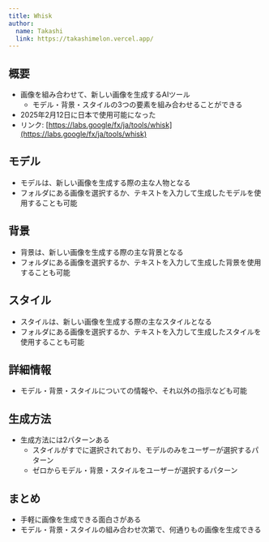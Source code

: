 ```yaml
---
title: Whisk
author:
  name: Takashi
  link: https://takashimelon.vercel.app/
---
```


<Author frontmatter={frontmatter} />

## 概要

- 画像を組み合わせて、新しい画像を生成するAIツール
  - モデル・背景・スタイルの3つの要素を組み合わせることができる
- 2025年2月12日に日本で使用可能になった
- リンク: [https://labs.google/fx/ja/tools/whisk](https://labs.google/fx/ja/tools/whisk)

## モデル

- モデルは、新しい画像を生成する際の主な人物となる
- フォルダにある画像を選択するか、テキストを入力して生成したモデルを使用することも可能

## 背景

- 背景は、新しい画像を生成する際の主な背景となる
- フォルダにある画像を選択するか、テキストを入力して生成した背景を使用することも可能

## スタイル

- スタイルは、新しい画像を生成する際の主なスタイルとなる
- フォルダにある画像を選択するか、テキストを入力して生成したスタイルを使用することも可能

## 詳細情報

- モデル・背景・スタイルについての情報や、それ以外の指示なども可能

## 生成方法

- 生成方法には2パターンある
  - スタイルがすでに選択されており、モデルのみをユーザーが選択するパターン
  - ゼロからモデル・背景・スタイルをユーザーが選択するパターン

## まとめ

- 手軽に画像を生成できる面白さがある
- モデル・背景・スタイルの組み合わせ次第で、何通りもの画像を生成できる
